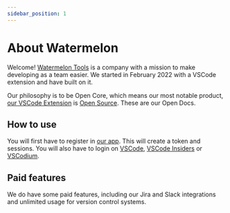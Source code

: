 ```yaml
---
sidebar_position: 1
---
```


# About Watermelon

Welcome!
[Watermelon Tools](https://watermelontools.com) is a company with a mission to make developing as a team easier. We started in February 2022 with a VSCode extension and have built on it.

Our philosophy is to be Open Core, which means our most notable product, [our VSCode Extension](https://marketplace.visualstudio.com/items?itemName=WatermelonTools.watermelon-tools) is [Open Source](https://github.com/watermelontools/wm-extension). 
These are our Open Docs.

## How to use

You will first have to register in [our app](https://app.watermelontools.com). This will create a token and sessions. You will also have to login on [VSCode](https://app.watermelontools.com/vscode), [VSCode Insiders](https://app.watermelontools.com/vscode-insiders) or [VSCodium](https://app.watermelontools.com/vscodium).

## Paid features

We do have some paid features, including our Jira and Slack integrations and unlimited usage for version control systems.
